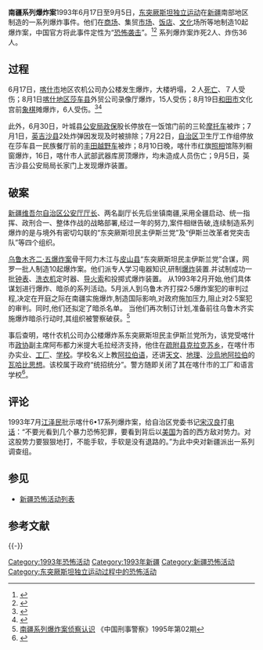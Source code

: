 '''南疆系列爆炸案'''1993年6月17日至9月5日，[[东突厥斯坦独立运动|东突厥斯坦独立运动]]在[[新疆|新疆]]南部地区制造的一系列爆炸事件。他们在[[商场|商场]]、集贸[[市场|市场]]、[[饭店|饭店]]、[[文化|文化]]场所等地制造10起爆炸案，中国官方将此事件定性为“[[恐怖袭击|恐怖袭击]]”。<ref>{{Cite web|title=国务院新闻办发文《“东突”恐怖势力难脱罪责》|url=http://news.sohu.com/74/76/news147717674.shtml|accessdate=2020-12-12|author=|date=|format=|work=|publisher=[[搜狐|搜狐]]|language=|archive-date=2020-08-08|archive-url=https://web.archive.org/web/20200808205606/http://news.sohu.com/74/76/news147717674.shtml|dead-url=no}}</ref><ref>{{Cite web|title=新疆和田一派出所遭袭|url=http://news.ifeng.com/mainland/special/hetianpaichusuozaoxi/|accessdate=2020-12-12|author=|date=|format=|work=|publisher=[[凤凰网|凤凰网]]|language=|archive-date=2014-03-05|archive-url=https://web.archive.org/web/20140305214904/http://news.ifeng.com/mainland/special/hetianpaichusuozaoxi/|dead-url=no}}</ref> 系列爆炸案炸死2人、炸伤36人。

== 过程 ==
6月17日，[[喀什市|喀什市]]地区农机公司办公楼发生爆炸，大楼坍塌，２人[[死亡|死亡]]、７人受伤；8月1日[[喀什地区|喀什地区]][[莎车县|莎车县]]外贸公司录像厅爆炸，15人受伤；8月19日[[和田市|和田市]]文化宫前[[象棋|象棋]]摊爆炸，6人受伤。<ref>{{Cite web |url=http://www.china.com.cn/chinese/zhuanti/224386.htm |title=“东突”恐怖势力难脱罪责，中国网，2002年1月21日 |accessdate=2013年8月31日 |archive-date=2012年5月14日 |archive-url=https://web.archive.org/web/20120514040704/http://www.china.com.cn/chinese/zhuanti/224386.htm |dead-url=no }}</ref><ref>{{Cite web |url=http://news.163.com/09/0707/10/5DK6I5E4000120GR.html |title=恐怖分子罪行累累，网易，2009-07-07 |access-date=2013-08-31 |archive-url=https://web.archive.org/web/20131007035916/http://news.163.com/09/0707/10/5DK6I5E4000120GR.html |archive-date=2013-10-07 |dead-url=yes }}</ref>

此外，6月30日，叶城县[[公安局|公安局]][[政保|政保]]股长停放在一饭馆门前的三轮[[摩托车|摩托车]]被炸；7月1日，[[英吉沙县|英吉沙县]]2处炸弹因发现及时被排除；7月22日，[[自治区|自治区]]卫生厅工作组停放在莎车县一民族餐厅前的[[丰田|丰田]][[越野车|越野车]]被炸；8月10日晚，喀什市红旗[[照相|照相]]馆陈列橱窗爆炸，16日，喀什市人武部武器库房顶爆炸，均未造成人员伤亡；9月5日，英吉沙县公安局局长家门上发现爆炸装置。
== 破案 ==
[[新疆维吾尔自治区|新疆维吾尔自治区]][[公安厅|公安厅]][[厅长|厅长]]、两名副厅长先后坐镇南疆,采用全疆启动、统一指挥、政刑合一、整体作战的战略部署,经过一年的努力,案件相继告破,连续制造系列爆炸的是与境外有密切勾联的“东突厥斯坦民主伊斯兰党”及“伊斯兰改革者党突击队”等四个组织。

[[乌鲁木齐二·五爆炸案|乌鲁木齐二·五爆炸案]]骨干阿力木江与[[皮山县|皮山县]]“东突厥斯坦民主伊斯兰党”合谋，网罗一批人制造10起爆炸案。他们派专人学习电器知识,研制[[爆炸|爆炸]]装置.并试制成功一批[[钟表|钟表]]、[[洗衣机|洗衣机]]定时器、[[导火索|导火索]]和投掷式爆炸装置。 从1993年2月开始,他们具体谋划进行爆炸、暗杀的系列活动。5月派人到乌鲁木齐打探2·5爆炸案犯的审判过程,决定在开庭之际在南疆实施爆炸,制造国际影响,对政府施加压力,阻止对2·5案犯的审判。同时,他们还拟定了暗杀名单。 当他们再次制订计划,准备前往乌鲁木齐实施爆炸暗杀行动时,其组织被警察破获。<ref>[http://wuxizazhi.cnki.net/Search/XSJC199502014.html 南疆系列爆炸案侦察认识] {{Wayback|url=http://wuxizazhi.cnki.net/Search/XSJC199502014.html |date=20150227114454 }}《中国刑事警察》1995年第02期</ref>     

事后查明，喀什农机公司办公楼爆炸系东突厥斯坦民主伊斯兰党所为，该党受喀什市[[政协|政协]]副主席阿布都力米提大毛拉经济支持，他住在[[疏附县|疏附县]][[克拉克苏乡|克拉克苏乡]]，在喀什市办实业、[[工厂|工厂]]、[[学校|学校]]。学校名义上教[[阿拉伯语|阿拉伯语]]，还讲[[天文|天文]]、[[地理|地理]]、[[沙烏地阿拉伯|沙烏地阿拉伯]]的[[瓦哈比思想|瓦哈比思想]]。该校属于政府“统招统分”。警方随即关闭了其在喀什市的工厂和语言学校<ref>{{Cite web |url=http://zhongguo.oushinet.com/chinanews/20150226/184273_2.html |title=新疆暴恐分子用人民币包裹SD卡传播极端思想 |accessdate=2015-02-27 |archive-date=2015-02-27 |archive-url=https://web.archive.org/web/20150227113000/http://zhongguo.oushinet.com/chinanews/20150226/184273_2.html |dead-url=yes }}</ref>。

== 评论 ==
1993年7月[[江泽民|江泽民]]批示喀什6•17系列爆炸案，给自治区党委书记[[宋汉良|宋汉良]]打[[电话|电话]]：“不要光看到几个暴力恐怖犯罪，要看到背后以[[美国|美国]]为首的西方敌对势力。对这股势力要狠狠地打，不能手软，手软是没有退路的。”为此中央对新疆派出一系列调查组。

== 参见 ==

* [[新疆恐怖活動列表|新疆恐怖活动列表]]

== 参考文献 ==
{{Reflist|2}}

{{-}}
{{新疆维吾尔自治区暴力恐怖活动和反恐行动|江}}

[[Category:1993年恐怖活动|Category:1993年恐怖活动]]
[[Category:1993年新疆|Category:1993年新疆]]
[[Category:新疆恐怖活动|Category:新疆恐怖活动]]
[[Category:东突厥斯坦独立运动过程中的恐怖活动|Category:东突厥斯坦独立运动过程中的恐怖活动]]